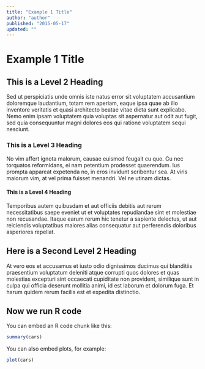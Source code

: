 ```yaml
---
title: "Example 1 Title"
author: "author"
published: "2015-05-17"
updated: ""
---
```


# Example 1 Title

## This is a Level 2 Heading

Sed ut perspiciatis unde omnis iste natus error sit voluptatem accusantium doloremque laudantium, totam rem aperiam, eaque ipsa quae ab illo inventore veritatis et quasi architecto beatae vitae dicta sunt explicabo. Nemo enim ipsam voluptatem quia voluptas sit aspernatur aut odit aut fugit, sed quia consequuntur magni dolores eos qui ratione voluptatem sequi nesciunt.

### This is a Level 3 Heading

No vim affert ignota malorum, causae euismod feugait cu quo. Cu nec torquatos reformidans, ei nam petentium prodesset quaerendum. Ius prompta appareat expetenda no, in eros invidunt scribentur sea. At viris maiorum vim, at vel prima fuisset menandri. Vel ne utinam dictas.

#### This is a Level 4 Heading

Temporibus autem quibusdam et aut officiis debitis aut rerum necessitatibus saepe eveniet ut et voluptates repudiandae sint et molestiae non recusandae. Itaque earum rerum hic tenetur a sapiente delectus, ut aut reiciendis voluptatibus maiores alias consequatur aut perferendis doloribus asperiores repellat.

## Here is a Second Level 2 Heading

At vero eos et accusamus et iusto odio dignissimos ducimus qui blanditiis praesentium voluptatum deleniti atque corrupti quos dolores et quas molestias excepturi sint occaecati cupiditate non provident, similique sunt in culpa qui officia deserunt mollitia animi, id est laborum et dolorum fuga. Et harum quidem rerum facilis est et expedita distinctio.

## Now we run R code

You can embed an R code chunk like this:

```r
summary(cars)
```

You can also embed plots, for example:

```r
plot(cars)
```
